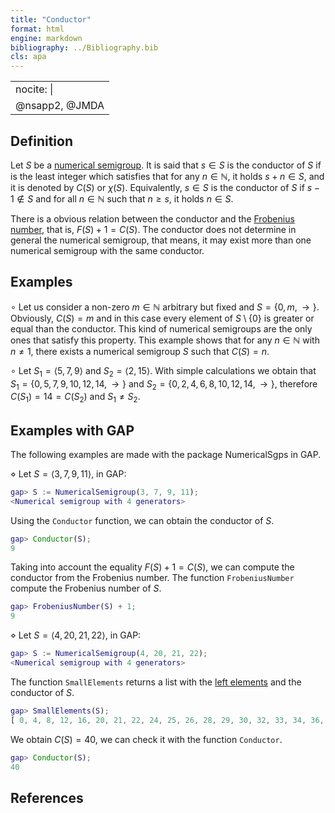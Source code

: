 ```yaml
---
title: "Conductor"
format: html
engine: markdown
bibliography: ../Bibliography.bib
cls: apa
---
```


---
nocite: |
  @nsapp2, @JMDA
---

## Definition

Let $S$ be a [numerical semigroup](Numerical-semigroup.qmd). It is said that $s \in S$ is the conductor of $S$ if is the least integer which satisfies that for any $n \in \mathbb{N}$, it holds $s + n \in S$, and it is denoted by $C(S)$ or $\chi(S)$. Equivalently, $s \in S$ is the conductor of $S$ if $s-1 \not \in S$ and for all $n \in \mathbb{N}$ such that $n \ge s$, it holds $n \in S$.

There is a obvious relation between the conductor and the [Frobenius number](Frobenius-number.qmd), that is, $F(S) + 1 = C(S)$. The conductor does not determine in general the numerical semigroup, that means, it may exist more than one numerical semigroup with the same conductor.

## Examples

$\circ$ Let us consider a non-zero $m \in \mathbb{N}$ arbitrary but fixed and $S = \{0, m, \rightarrow\}$. Obviously, $C(S) = m$ and in this case every element of $S \setminus \{0\}$ is greater or equal than the conductor. This kind of numerical semigroups are the only ones that satisfy this property. This example shows that for any $n \in \mathbb{N}$ with $n \ne 1$, there exists a numerical semigroup $S$ such that $C(S) = n$.

$\circ$ Let $S_1 = \langle 5, 7, 9 \rangle$ and $S_2 = \langle 2, 15 \rangle$. With simple calculations we obtain that $S_1 = \{0, 5, 7, 9, 10, 12, 14, \rightarrow \}$ and $S_2 = \{0, 2,4,6,8,10,12,14, \rightarrow\}$, therefore $C(S_1) = 14 = C(S_2)$ and $S_1 \ne S_2$.

## Examples with GAP

The following examples are made with the package NumericalSgps in GAP.

$\diamond$ Let $S = \langle 3, 7, 9, 11 \rangle$, in GAP:

``` gap
gap> S := NumericalSemigroup(3, 7, 9, 11);
<Numerical semigroup with 4 generators>
```

Using the `Conductor` function, we can obtain the conductor of $S$.

``` gap
gap> Conductor(S);
9
```

Taking into account the equality $F(S) + 1 = C(S)$, we can compute the conductor from the Frobenius number. The function `FrobeniusNumber` compute the Frobenius number of $S$.

``` gap
gap> FrobeniusNumber(S) + 1;
9
```

$\diamond$ Let $S = \langle 4, 20, 21, 22 \rangle$, in GAP:

``` gap
gap> S := NumericalSemigroup(4, 20, 21, 22);
<Numerical semigroup with 4 generators>
```

The function `SmallElements` returns a list with the [left elements](Left-elements.qmd) and the conductor of $S$.

``` gap
gap> SmallElements(S);
[ 0, 4, 8, 12, 16, 20, 21, 22, 24, 25, 26, 28, 29, 30, 32, 33, 34, 36, 37, 38, 40 ]
```

We obtain $C(S) = 40$, we can check it with the function `Conductor`.

``` gap
gap> Conductor(S);
40
```

## References

::: {#refs}

:::
